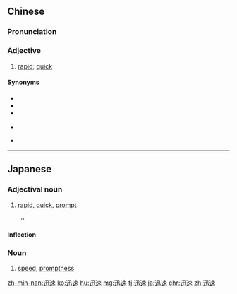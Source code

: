 ==Chinese==
{{zh-forms}}

===Pronunciation===
{{zh-pron
|m=xùnsù
|c=seon3 cuk1
|md=séng-sók
|mn=sìn-sok
|w=2xin soq
|ma=y
|cat=a
}}

===Adjective===
{{zh-adj}}

# [[rapid]]; [[quick]]

====Synonyms====
* {{zh-l|趕快}}
* {{zh-l|急速}}
* {{zh-l|快速}}
* {{qualifier|Cantonese}} {{zh-l|快脆|tr=faai3 ceoi3}}
* {{qualifier|Min Nan}} {{zh-l|窸倏|tr=sī-sōa}}

{{zh-cat|Elementary}}

----

==Japanese==
{{ja-kanjitab|じん|そく|yomi=on}}

===Adjectival noun===
{{ja-adj|infl=な|じんそく}}

# [[rapid]], [[quick]], [[prompt]]
#* {{RQ:Obama enzetsu}}
#*: {{ja-usex|場所によっては変革は'''迅速'''に為されようが、別の場所では徐々に為されよう。|ばしょ に よって は へんかく は '''じんそく''' に なされよう が、 べつ の ばしょ で は じょじょ に なされよう。|In some places, change will be swift; in others, gradual.}}

====Inflection====
{{ja-na|じんそく}}

===Noun===
{{ja-noun|じんそく}}

# [[speed]], [[promptness]]

[[zh-min-nan:迅速]]
[[ko:迅速]]
[[hu:迅速]]
[[mg:迅速]]
[[fj:迅速]]
[[ja:迅速]]
[[chr:迅速]]
[[zh:迅速]]